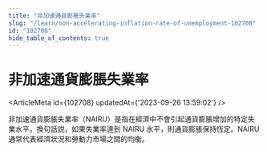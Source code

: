 ```yaml
---
title: "非加速通貨膨脹失業率"
slug: "/learn/non-accelerating-inflation-rate-of-unemployment-102708"
id: "102708"
hide_table_of_contents: true
---
```



# 非加速通貨膨脹失業率

<ArticleMeta id={102708} updatedAt={'2023-09-26 13:59:02'} />
<div className='border-solid border-b border-t-0 my-4 border-[var(--ifm-color-gray-300)]' />

非加速通貨膨脹失業率（NAIRU）是指在經濟中不會引起通貨膨脹增加的特定失業水平。換句話説，如果失業率達到 NAIRU 水平，則通貨膨脹保持恆定。NAIRU 通常代表經濟狀況和勞動力市場之間的均衡。
